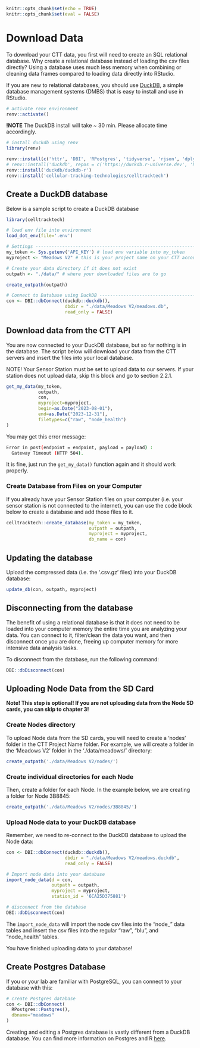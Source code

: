 
```r
knitr::opts_chunk$set(echo = TRUE)
knitr::opts_chunk$set(eval = FALSE)
```

# Download Data

To download your CTT data, you first will need to create an SQL relational database. Why create a relational database instead of loading the csv files directly? Using a database uses much less memory when combining or cleaning data frames compared to loading data directly into RStudio. 

If you are new to relational databases, you should use [DuckDB](https://duckdb.org/why_duckdb), a simple database management systems (DMBS) that is easy to install and use in RStudio.

```r
# activate renv environment
renv::activate()
```

**!NOTE** The DuckDB install will take ~ 30 min. Please allocate time accordingly.
```r
# install duckdb using renv
library(renv)

renv::install(c('httr', 'DBI', 'RPostgres', 'tidyverse', 'rjson', 'dplyr', 'tidyr', 'tibble', 'readr', 'dotenv'))
# renv::install('duckdb', repos = c('https://duckdb.r-universe.dev', 'https://cloud.r-project.org'))
renv::install('duckdb/duckdb-r')
renv::install('cellular-tracking-technologies/celltracktech')
```

## Create a DuckDB database

Below is a sample script to create a DuckDB database

```r
library(celltracktech)

# load env file into environment
load_dot_env(file='.env')

# Settings ----------------------------------------------------------------
my_token <- Sys.getenv('API_KEY') # load env variable into my_token
myproject <- "Meadows V2" # this is your project name on your CTT account, here we are using the CTT project 'Meadows V2'

# Create your data directory if it does not exist
outpath <- "./data/" # where your downloaded files are to go

create_outpath(outpath)

# Connect to Database using DuckDB -----------------------------------------------------
con <- DBI::dbConnect(duckdb::duckdb(), 
                      dbdir = "./data/Meadows V2/meadows.db", 
                      read_only = FALSE)
```


## Download data from the CTT API

You are now connected to your DuckDB database, but so far nothing is in the database. The script below will download your data from the CTT servers and insert the files into your local database.

NOTE! Your Sensor Station must be set to upload data to our servers. If your station does not upload data, skip this block and go to section 2.2.1.
```r
get_my_data(my_token,
            outpath, 
            con, 
            myproject=myproject,
            begin=as.Date("2023-08-01"),
            end=as.Date("2023-12-31"),
            filetypes=c("raw", "node_health")
)
```

You may get this error message:

```bash
Error in post(endpoint = endpoint, payload = payload) : 
  Gateway Timeout (HTTP 504).
```
It is fine, just run the `get_my_data()` function again and it should work properly.

### Create Database from Files on your Computer
If you already have your Sensor Station files on your computer (i.e. your sensor station is not connected to the internet), you can use the code block below to create a database and add those files to it.
```r
celltracktech::create_database(my_token = my_token,
                               outpath = outpath,
                               myproject = myproject,
                               db_name = con)
```

## Updating the database

Upload the compressed data (i.e. the '.csv.gz' files) into your DuckDB database:
```r
update_db(con, outpath, myproject)
```

## Disconnecting from the database

The benefit of using a relational database is that it does not need to be loaded into your computer memory the entire time you are analyzing your data. You can connect to it, filter/clean the data you want, and then disconnect once you are done, freeing up computer memory for more intensive data analysis tasks.

To disconnect from the database, run the following command:
```r
DBI::dbDisconnect(con)
```

## Uploading Node Data from the SD Card

**Note! This step is optional! If you are not uploading data from the Node SD cards, you can skip to chapter 3!**

### Create Nodes directory

To upload Node data from the SD cards, you will need to create a 'nodes' folder in the CTT Project Name folder. For example, we will create a folder in the 'Meadows V2' folder in the './data/meadows/' directory:

```r
create_outpath('./data/Meadows V2/nodes/')
```

### Create individual directories for each Node

Then, create a folder for each Node. In the example below, we are creating a folder for Node 3B8845:
```r
create_outpath('./data/Meadows V2/nodes/3B8845/')
```

### Upload Node data to your DuckDB database

Remember, we need to re-connect to the DuckDB database to upload the Node data:
```r
con <- DBI::dbConnect(duckdb::duckdb(), 
                      dbdir = "./data/Meadows V2/meadows.duckdb", 
                      read_only = FALSE)

# Import node data into your database
import_node_data(d = con,
                 outpath = outpath,
                 myproject = myproject,
                 station_id = '6CA25D375881')

# disconnect from the database
DBI::dbDisconnect(con)
```

The `import_node_data` will import the node csv files into the "node_" data tables and insert the csv files into the regular "raw", "blu", and "node_health" tables.

You have finished uploading data to your database!

## Create Postgres Database

If you or your lab are familiar with PostgreSQL, you can connect to your database with this:

```r
# create Postgres database
con <- DBI::dbConnect(
  RPostgres::Postgres(),
  dbname="meadows"
)
```

Creating and editing a Postgres database is vastly different from a DuckDB database. You can find more information on Postgres and R [here](https://faculty.washington.edu/phurvitz/r_sql/createdb.html).


